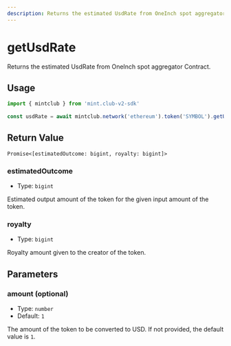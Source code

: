 ```yaml
---
description: Returns the estimated UsdRate from OneInch spot aggregator Contract.
---
```


# getUsdRate 

Returns the estimated UsdRate from OneInch spot aggregator Contract.

## Usage

```ts twoslash [example.ts]
import { mintclub } from 'mint.club-v2-sdk'
 
const usdRate = await mintclub.network('ethereum').token('SYMBOL').getUsdRate(100)
```

## Return Value

`Promise<[estimatedOutcome: bigint, royalty: bigint]>`


### estimatedOutcome

- Type: `bigint`

Estimated output amount of the token for the given input amount of the token.

### royalty

- Type: `bigint`

Royalty amount given to the creator of the token.


## Parameters

### amount (optional)

- Type: `number`
- Default: `1`

The amount of the token to be converted to USD. If not provided, the default value is `1`.